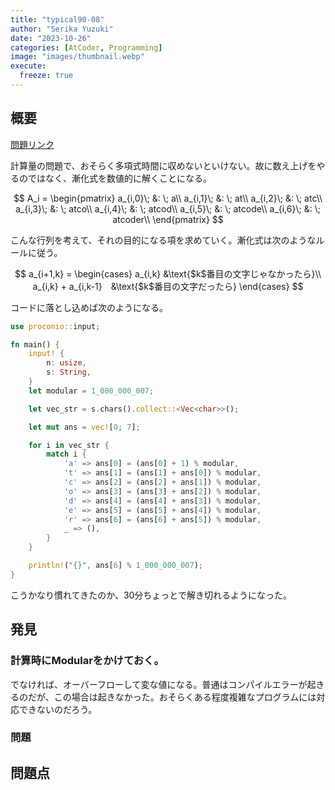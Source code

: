 ```yaml
---
title: "typical90-08"
author: "Serika Yuzuki"
date: "2023-10-26"
categories: [AtCoder, Programming]
image: "images/thumbnail.webp"
execute:
  freeze: true
---
```


## 概要

[問題リンク](https://atcoder.jp/contests/typical90/tasks/typical90_h)

計算量の問題で、おそらく多項式時間に収めないといけない。故に数え上げをやるのではなく、漸化式を数値的に解くことになる。

$$
A_i =
\begin{pmatrix}
a_{i,0}\; &: \; a\\
a_{i,1}\; &: \; at\\
a_{i,2}\; &: \; atc\\
a_{i,3}\; &: \; atco\\
a_{i,4}\; &: \; atcod\\
a_{i,5}\; &: \; atcode\\
a_{i,6}\; &: \; atcoder\\
\end{pmatrix}
$$

こんな行列を考えて、それの目的になる項を求めていく。漸化式は次のようなルールに従う。

$$
a_{i+1,k} = 
\begin{cases}
a_{i,k} &\text{$k$番目の文字じゃなかったら}\\
a_{i,k} + a_{i,k-1}　&\text{$k$番目の文字だったら}
\end{cases}
$$

コードに落とし込めば次のようになる。

```rust
use proconio::input;

fn main() {
    input! {
        n: usize,
        s: String,
    }
    let modular = 1_000_000_007;

    let vec_str = s.chars().collect::<Vec<char>>();

    let mut ans = vec![0; 7];

    for i in vec_str {
        match i {
            'a' => ans[0] = (ans[0] + 1) % modular,
            't' => ans[1] = (ans[1] + ans[0]) % modular,
            'c' => ans[2] = (ans[2] + ans[1]) % modular,
            'o' => ans[3] = (ans[3] + ans[2]) % modular,
            'd' => ans[4] = (ans[4] + ans[3]) % modular,
            'e' => ans[5] = (ans[5] + ans[4]) % modular,
            'r' => ans[6] = (ans[6] + ans[5]) % modular,
            _ => (),
        }
    }

    println!("{}", ans[6] % 1_000_000_007);
}
```

こうかなり慣れてきたのか、30分ちょっとで解き切れるようになった。

## 発見

### 計算時にModularをかけておく。

でなければ、オーバーフローして変な値になる。普通はコンパイルエラーが起きるのだが、この場合は起きなかった。おそらくある程度複雑なプログラムには対応できないのだろう。

### 問題

## 問題点
